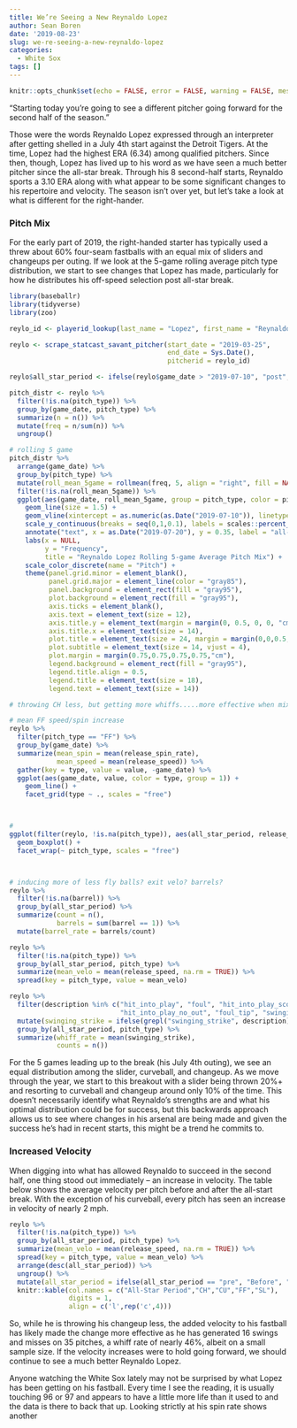 ```yaml
---
title: We’re Seeing a New Reynaldo Lopez
author: Sean Boren
date: '2019-08-23'
slug: we-re-seeing-a-new-reynaldo-lopez
categories:
  - White Sox
tags: []
---
```



```r
knitr::opts_chunk$set(echo = FALSE, error = FALSE, warning = FALSE, message = FALSE)
```

“Starting today you’re going to see a different pitcher going forward for the second half of the season.”

Those were the words Reynaldo Lopez expressed through an interpreter after getting shelled in a July 4th start against the Detroit Tigers. At the time, Lopez had the highest ERA (6.34) among qualified pitchers. Since then, though, Lopez has lived up to his word as we have seen a much better pitcher since the all-star break. Through his 8 second-half starts, Reynaldo sports a 3.10 ERA along with what appear to be some significant changes to his repertoire and velocity. The season isn’t over yet, but let’s take a look at what is different for the right-hander. 

### Pitch Mix

For the early part of 2019, the right-handed starter has typically used a threw about 60% four-seam fastballs with an equal mix of sliders and changeups per outing. If we look at the 5-game rolling average pitch type distribution, we start to see changes that Lopez has made, particularly for how he distributes his off-speed selection post all-star break. 

```r
library(baseballr)
library(tidyverse)
library(zoo)

reylo_id <- playerid_lookup(last_name = "Lopez", first_name = "Reynaldo")[["mlbam_id"]]

reylo <- scrape_statcast_savant_pitcher(start_date = "2019-03-25", 
                                        end_date = Sys.Date(), 
                                        pitcherid = reylo_id)

reylo$all_star_period <- ifelse(reylo$game_date > "2019-07-10", "post", "pre")
```

```r

pitch_distr <- reylo %>%
  filter(!is.na(pitch_type)) %>%
  group_by(game_date, pitch_type) %>%
  summarize(n = n()) %>%
  mutate(freq = n/sum(n)) %>%
  ungroup() 

# rolling 5 game
pitch_distr %>% 
  arrange(game_date) %>%
  group_by(pitch_type) %>%
  mutate(roll_mean_5game = rollmean(freq, 5, align = "right", fill = NA)) %>%
  filter(!is.na(roll_mean_5game)) %>%
  ggplot(aes(game_date, roll_mean_5game, group = pitch_type, color = pitch_type)) +
    geom_line(size = 1.5) +
    geom_vline(xintercept = as.numeric(as.Date("2019-07-10")), linetype = 3) +
    scale_y_continuous(breaks = seq(0,1,0.1), labels = scales::percent_format(accuracy = 2)) +
    annotate("text", x = as.Date("2019-07-20"), y = 0.35, label = "all-star game") +
    labs(x = NULL, 
         y = "Frequency", 
         title = "Reynaldo Lopez Rolling 5-game Average Pitch Mix") +
    scale_color_discrete(name = "Pitch") +
    theme(panel.grid.minor = element_blank(),
          panel.grid.major = element_line(color = "gray85"),
          panel.background = element_rect(fill = "gray95"),
          plot.background = element_rect(fill = "gray95"),
          axis.ticks = element_blank(),
          axis.text = element_text(size = 12),
          axis.title.y = element_text(margin = margin(0, 0.5, 0, 0, "cm"), size = 14), 
          axis.title.x = element_text(size = 14),
          plot.title = element_text(size = 24, margin = margin(0,0,0.5,0, "cm")),
          plot.subtitle = element_text(size = 14, vjust = 4),
          plot.margin = margin(0.75,0.75,0.75,0.75,"cm"),
          legend.background = element_rect(fill = "gray95"),
          legend.title.align = 0.5,
          legend.title = element_text(size = 18),
          legend.text = element_text(size = 14)) 
```







```r
# throwing CH less, but getting more whiffs.....more effective when mixing slider more often? 

# mean FF speed/spin increase
reylo %>% 
  filter(pitch_type == "FF") %>% 
  group_by(game_date) %>% 
  summarize(mean_spin = mean(release_spin_rate), 
            mean_speed = mean(release_speed)) %>% 
  gather(key = type, value = value, -game_date) %>% 
  ggplot(aes(game_date, value, color = type, group = 1)) + 
    geom_line() + 
    facet_grid(type ~ ., scales = "free")



# 
ggplot(filter(reylo, !is.na(pitch_type)), aes(all_star_period, release_speed)) +
  geom_boxplot() + 
  facet_wrap(~ pitch_type, scales = "free")



# inducing more of less fly balls? exit velo? barrels? 
reylo %>%
  filter(!is.na(barrel)) %>%
  group_by(all_star_period) %>%
  summarize(count = n(),
            barrels = sum(barrel == 1)) %>%
  mutate(barrel_rate = barrels/count)

reylo %>%
  filter(!is.na(pitch_type)) %>%
  group_by(all_star_period, pitch_type) %>%
  summarize(mean_velo = mean(release_speed, na.rm = TRUE)) %>%
  spread(key = pitch_type, value = mean_velo)

reylo %>%
  filter(description %in% c("hit_into_play", "foul", "hit_into_play_score", "swinging_strike", 
                            "hit_into_play_no_out", "foul_tip", "swinging_strike_blocked", "foul_bunt")) %>%
  mutate(swinging_strike = ifelse(grepl("swinging_strike", description), 1, 0)) %>%
  group_by(all_star_period, pitch_type) %>%
  summarize(whiff_rate = mean(swinging_strike),
            counts = n())


```



For the 5 games leading up to the break (his July 4th outing), we see an equal distribution among the slider, curveball, and changeup. As we move through the year, we start to this breakout with a slider being thrown 20%+ and resorting to curveball and changeup around only 10% of the time. This doesn’t necessarily identify what Reynaldo’s strengths are and what his optimal distribution could be for success, but this backwards approach allows us to see where changes in his arsenal are being made and given the success he's had in recent starts, this might be a trend he commits to. 

### Increased Velocity

When digging into what has allowed Reynaldo to succeed in the second half, one thing stood out immediately – an increase in velocity. The table below shows the average velocity per pitch before and after the all-start break. With the exception of his curveball, every pitch has seen an increase in velocity of nearly 2 mph. 

```r
reylo %>%
  filter(!is.na(pitch_type)) %>%
  group_by(all_star_period, pitch_type) %>%
  summarize(mean_velo = mean(release_speed, na.rm = TRUE)) %>%
  spread(key = pitch_type, value = mean_velo) %>% 
  arrange(desc(all_star_period)) %>% 
  ungroup() %>% 
  mutate(all_star_period = ifelse(all_star_period == "pre", "Before", "After")) %>%
  knitr::kable(col.names = c("All-Star Period","CH","CU","FF","SL"),
               digits = 1,
               align = c('l',rep('c',4)))
```

So, while he is throwing his changeup less, the added velocity to his fastball has likely made the change more effective as he has generated 16 swings and misses on 35 pitches, a whiff rate of nearly 46%, albeit on a small sample size. If the velocity increases were to hold going forward, we should continue to see a much better Reynaldo Lopez. 

Anyone watching the White Sox lately may not be surprised by what Lopez has been getting on his fastball. Every time I see the reading, it is usually touching 96 or 97 and appears to have a little more life than it used to and the data is there to back that up. Looking strictly at his spin rate shows another 


